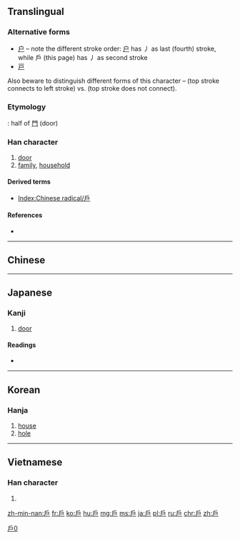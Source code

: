 {{also|户|戸|尸}}
==Translingual==
{{stroke order|type=animate}}
{{ja-forms|[[戸]]|[[户]]|戶}}

===Alternative forms===
* [[户]] – note the different stroke order: [[户]] has 丿 as last (fourth) stroke, while 戶 (this page) has 丿 as second stroke
* [[戸]]
Also beware to distinguish different forms of this character – {{lang|ja|戶}} (top stroke connects to left stroke) vs. {{lang|und|sc=Hani|戶}} (top stroke does not connect).

===Etymology===
{{liushu|p}}: half of [[門]] (door)

===Han character===
{{Han char|rn=63|rad=戶|as=00|sn=4|four=3027<sub>7</sub>|canj=竹尸 (HS)}}

# [[door]]
# [[family]], [[household]]

====Derived terms====
* [[Index:Chinese radical/戶]]

====References====
* {{Han ref|kx=0414.320|dkj=11696|dj=0759.030|hdz=32257.010|uh=6236|ud=25142|bh=A4E1|bd=42209}}

----
==Chinese==
{{zh-see|户}}
----

==Japanese==

===Kanji===
{{ja-kanji|grade=|rs=戶00}}

# [[door]]

====Readings====
* {{ja-readings|on=[[こ]] (ko)|kun=[[と]] (to), [[へ]] (he)}}

----

==Korean==

===Hanja===
{{ko-hanja|hangeul=호|eumhun=지게|rv=ho|mr=ho|y=ho}}

# [[house]]
# [[hole]]

----

==Vietnamese==

===Han character===
{{vi-hantu|[[hộ]]|rs=戶00}}

# {{defn|lang=vi|sort=戶00}}

[[Category:CJKV radicals| ]]
[[Category:CJKV characters simplified differently in Japan and China|戶0]]

[[zh-min-nan:戶]]
[[fr:戶]]
[[ko:戶]]
[[hu:戶]]
[[mg:戶]]
[[ms:戶]]
[[ja:戶]]
[[pl:戶]]
[[ru:戶]]
[[chr:戶]]
[[zh:戶]]